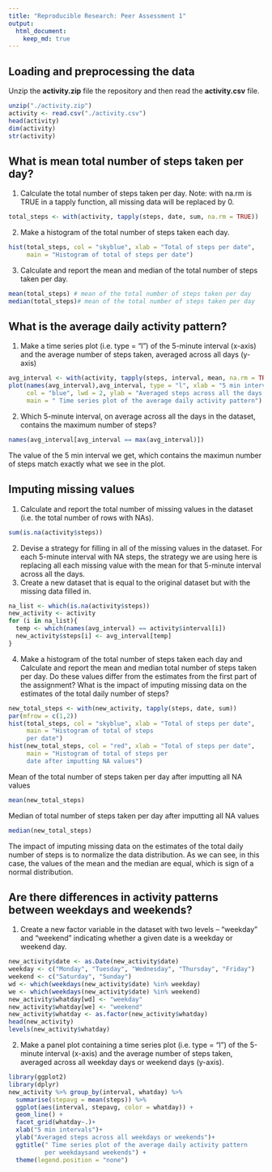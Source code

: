 ```yaml
---
title: "Reproducible Research: Peer Assessment 1"
output: 
  html_document:
    keep_md: true
---
```



## Loading and preprocessing the data
Unzip the **activity.zip** file the repository and then read the **activity.csv** file.

```r
unzip("./activity.zip")
activity <- read.csv("./activity.csv")
head(activity)
dim(activity)
str(activity)
```


## What is mean total number of steps taken per day?
1. Calculate the total number of steps taken per day. Note: with na.rm is TRUE in a tapply function, all missing data will be replaced by 0.
```r
total_steps <- with(activity, tapply(steps, date, sum, na.rm = TRUE))
```

2. Make a histogram of the total number of steps taken each day.
```r
hist(total_steps, col = "skyblue", xlab = "Total of steps per date", 
     main = "Histogram of total of steps per date")
```

3. Calculate and report the mean and median of the total number of steps taken per day.
```r
mean(total_steps) # mean of the total number of steps taken per day
median(total_steps)# mean of the total number of steps taken per day
```

## What is the average daily activity pattern?
1. Make a time series plot (i.e. \color{red}{\verb|type = "l"|}type = "l") of the 5-minute interval (x-axis) and the average number of steps taken, averaged across all days (y-axis)

```r
avg_interval <- with(activity, tapply(steps, interval, mean, na.rm = TRUE))
plot(names(avg_interval),avg_interval, type = "l", xlab = "5 min intervals", 
     col = "blue", lwd = 2, ylab = "Averaged steps across all the days ",
     main = " Time series plot of the average daily activity pattern")
```

2. Which 5-minute interval, on average across all the days in the dataset, contains the maximum number of steps?
```r
names(avg_interval[avg_interval == max(avg_interval)])
```
The value of the 5 min interval we get, which contains the maximun number of steps match exactly what we see in the plot.

## Imputing missing values
1. Calculate and report the total number of missing values in the dataset (i.e. the total number of rows with \color{red}{\verb|NA|}NAs).
```r
sum(is.na(activity$steps))
```

2. Devise a strategy for filling in all of the missing values in the dataset. For each 5-minute interval with NA steps, the strategy we are using here is replacing all each missing value with the mean for that 5-minute interval across all the days.  
3. Create a new dataset that is equal to the original dataset but with the missing data filled in.

```r
na_list <- which(is.na(activity$steps))
new_activity <- activity
for (i in na_list){
  temp <- which(names(avg_interval) == activity$interval[i])
  new_activity$steps[i] <- avg_interval[temp]
}
```

4. Make a histogram of the total number of steps taken each day and Calculate and report the mean and median total number of steps taken per day. Do these values differ from the estimates from the first part of the assignment? What is the impact of imputing missing data on the estimates of the total daily number of steps?

```r
new_total_steps <- with(new_activity, tapply(steps, date, sum))
par(mfrow = c(1,2))
hist(total_steps, col = "skyblue", xlab = "Total of steps per date", 
     main = "Histogram of total of steps 
     per date")
hist(new_total_steps, col = "red", xlab = "Total of steps per date", 
     main = "Histogram of total of steps per 
     date after imputting NA values")
```


Mean of the total number of steps taken per day after imputting all NA values
```r
mean(new_total_steps)
```
Median of total number of steps taken per day after imputting all NA values
```r
median(new_total_steps)
```

The impact of imputing missing data on the estimates of the total daily number of steps is to normalize the data distribution. As we can see, in this case, the values of the mean and the median are equal, which is sign of a normal distribution.


## Are there differences in activity patterns between weekdays and weekends?
1. Create a new factor variable in the dataset with two levels – “weekday” and “weekend” indicating whether a given date is a weekday or weekend day.
```r
new_activity$date <- as.Date(new_activity$date)
weekday <- c("Monday", "Tuesday", "Wednesday", "Thursday", "Friday")
weekend <- c("Saturday", "Sunday")
wd <- which(weekdays(new_activity$date) %in% weekday)
we <- which(weekdays(new_activity$date) %in% weekend)
new_activity$whatday[wd] <- "weekday"
new_activity$whatday[we] <- "weekend"
new_activity$whatday <- as.factor(new_activity$whatday)
head(new_activity)
levels(new_activity$whatday)
```

2. Make a panel plot containing a time series plot (i.e. \color{red}{\verb|type = "l"|}type = "l") of the 5-minute interval (x-axis) and the average number of steps taken, averaged across all weekday days or weekend days (y-axis). 
```r
library(ggplot2)
library(dplyr)
new_activity %>% group_by(interval, whatday) %>% 
  summarise(stepavg = mean(steps)) %>%
  ggplot(aes(interval, stepavg, color = whatday)) + 
  geom_line() +
  facet_grid(whatday~.)+
  xlab("5 min intervals")+
  ylab("Averaged steps across all weekdays or weekends")+
  ggtitle(" Time series plot of the average daily activity pattern 
          per weekdaysand weekends") +
  theme(legend.position = "none")
```


